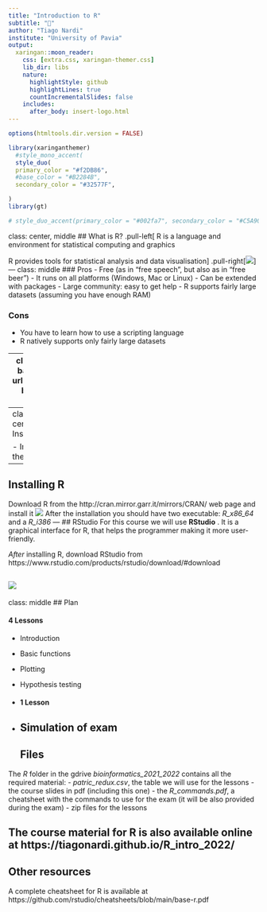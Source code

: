 ```yaml
---
title: "Introduction to R"
subtitle: "🧉"
author: "Tiago Nardi"
institute: "University of Pavia"
output:
  xaringan::moon_reader:
    css: [extra.css, xaringan-themer.css]
    lib_dir: libs
    nature:
      highlightStyle: github
      highlightLines: true
      countIncrementalSlides: false
    includes:
      after_body: insert-logo.html
---
```

```r
options(htmltools.dir.version = FALSE)

```
```r
library(xaringanthemer)
  #style_mono_accent(
  style_duo(
  primary_color = "#f2DB86",
  #base_color = "#B2284B",
  secondary_color = "#32577F",

)
library(gt)

# style_duo_accent(primary_color = "#002fa7", secondary_color = "#C5A900")

```

class: center, middle
## What is R?
.pull-left[
R is a language and environment for statistical computing and graphics

R provides tools for statistical analysis and data visualisation]
.pull-right[![](img/rstudio_t.png)]
---
class: middle
### Pros
- Free (as in "free speech", but also as in "free beer")
- It runs on all platforms (Windows, Mac or Linux)
- Can be extended with packages
- Large community: easy to get help
- R supports fairly large datasets (assuming you have enough RAM)

### Cons
- You have to learn how to use a scripting language
- R natively supports only fairly large datasets 

---
class: center, middle
background-image: url("img/coniglio.jpg")
background-size: contain

.pull-left[
## Aim: coding in R without being too scared]
---
class: inverse, middle, center
# Installation
- Installing R

- Installing RStudio, the graphical interface
---
## Installing R
Download R from the http://cran.mirror.garr.it/mirrors/CRAN/ web page and install it
![](img/r_install1.png)
After the installation you should have two executable: *R_x86_64* and a *R_i386* 
---
## RStudio
For this course we will use __RStudio__ . It is a graphical interface for R, that helps the programmer making it more user-friendly.

*After* installing R, download RStudio from https://www.rstudio.com/products/rstudio/download/#download

![](img/rstudio_download.png)
---
class: middle
## Plan

#### 4 Lessons
- Introduction
- Basic functions
- Plotting
- Hypothesis testing

+
#### 1 Lesson
- Simulation of exam
---
## Files

The *R* folder in the gdrive *bioinformatics_2021_2022* contains all the required material:
- *patric_redux.csv*, the table we will use for the lessons
- the course slides in pdf (including this one)
- the *R_commands.pdf*, a cheatsheet with the commands to use for the exam (it will be also provided during the exam)
- zip files for the lessons  

The course material for R is also available online at https://tiagonardi.github.io/R_intro_2022/
---
## Other resources

A complete cheatsheet for R is available at https://github.com/rstudio/cheatsheets/blob/main/base-r.pdf

